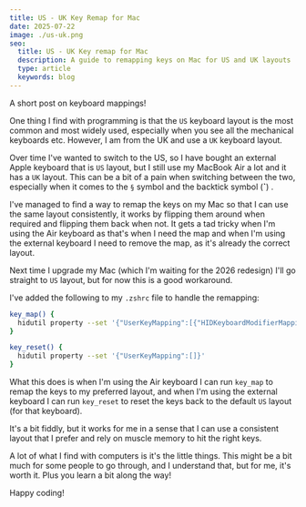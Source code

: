 ```yaml
---
title: US - UK Key Remap for Mac
date: 2025-07-22
image: ./us-uk.png
seo:
  title: US - UK Key remap for Mac
  description: A guide to remapping keys on Mac for US and UK layouts
  type: article
  keywords: blog
---
```


A short post on keyboard mappings!

One thing I find with programming is that the `US` keyboard layout is the most
common and most widely used, especially when you see all the mechanical keyboards etc.
However, I am from the UK and use a `UK` keyboard layout.

Over time I've wanted to switch to the US, so I have bought an external Apple keyboard
that is `US` layout, but I still use my MacBook Air a lot and it has a `UK` layout.
This can be a bit of a pain when switching between the two, especially when it comes
to the `§` symbol and the backtick symbol (**`**) .

I've managed to find a way to remap the keys on my Mac so that I can use the same
layout consistently, it works by flipping them around when required and flipping them
back when not. It gets a tad tricky when I'm using the Air keyboard as that's when
I need the map and when I'm using the external keyboard I need to remove the map,
as it's already the correct layout.

Next time I upgrade my Mac (which I'm waiting for the 2026 redesign)
I'll go straight to `US` layout, but for now this is a good workaround.

I've added the following to my `.zshrc` file to handle the remapping:

```zsh
key_map() {
  hidutil property --set '{"UserKeyMapping":[{"HIDKeyboardModifierMappingSrc":0x700000035,"HIDKeyboardModifierMappingDst":0x700000064},{"HIDKeyboardModifierMappingSrc":0x700000064,"HIDKeyboardModifierMappingDst":0x700000035}]}'
}

key_reset() {
  hidutil property --set '{"UserKeyMapping":[]}'
}
```

What this does is when I'm using the Air keyboard I can run `key_map` to remap the keys
to my preferred layout, and when I'm using the external keyboard I can run `key_reset`
to reset the keys back to the default `US` layout (for that keyboard).

It's a bit fiddly, but it works for me in a sense that I can use a consistent layout
that I prefer and rely on muscle memory to hit the right keys.

A lot of what I find with computers is it's the little things. This might be a
bit much for some people to go through, and I understand that, but for me, it's worth
it. Plus you learn a bit along the way!

Happy coding!
